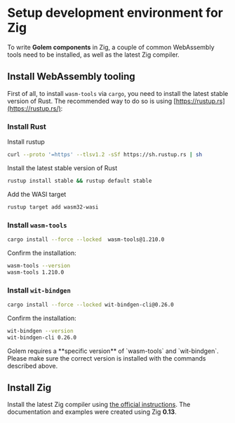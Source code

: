
# Setup development environment for Zig

To write **Golem components** in Zig, a couple of common WebAssembly tools need to be installed, as well as the latest Zig compiler.

## Install WebAssembly tooling

First of all, to install `wasm-tools` via `cargo`, you need to install the latest stable version of Rust. The recommended way to do so is using [https://rustup.rs](https://rustup.rs/):

<Steps>

### Install Rust

Install rustup

```bash copy
curl --proto '=https' --tlsv1.2 -sSf https://sh.rustup.rs | sh
```

Install the latest stable version of Rust

```bash copy
rustup install stable && rustup default stable
```

Add the WASI target

```bash copy
rustup target add wasm32-wasi
```

### Install `wasm-tools`

```bash copy
cargo install --force --locked  wasm-tools@1.210.0
```

Confirm the installation:

```bash
wasm-tools --version
wasm-tools 1.210.0
```

### Install `wit-bindgen`

```bash copy
cargo install --force --locked wit-bindgen-cli@0.26.0
```

Confirm the installation:

```bash
wit-bindgen --version
wit-bindgen-cli 0.26.0
```

</Steps>

<Callout type="warning">
  Golem requires a **specific version** of `wasm-tools` and `wit-bindgen`. Please make sure the
  correct version is installed with the commands described above.
</Callout>

## Install Zig

Install the latest Zig compiler using [the official instructions](https://ziglang.org/learn/getting-started/#installing-zig). The documentation and examples were created using Zig **0.13**.
